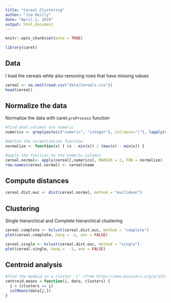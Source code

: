 ```yaml
---
title: "Cereal Clustering"
author: "Jim Reilly"
date: "April 1, 2019"
output: html_document
---
```


```r
knitr::opts_chunk$set(echo = TRUE)
```

```r
library(caret)
```

## Data

I load the cereals while also removing rows that have missing values

```r
cereal <- na.omit(read.csv("data/Cereals.csv"))
head(cereal)
```

## Normalize the data

Normalize the data with caret `preProcess` function
```r
#find what columns are numeric
numerics <- grep(paste(c("numeric", "integer"), collapse="|"), lapply(cereal,class))

#define the normalization function
normalize <- function(x) { (x - min(x)) / (max(x) - min(x)) }

#apply the function to the numeric columns
cereal.normal<- apply(cereal[,numerics], MARGIN = 2, FUN = normalize) 
row.names(cereal.normal) <- cereal$name
```

## Compute distances
```r
cereal.dist.euc <- dist(cereal.normal, method = "euclidean")
```

## Clustering

Single hierarchical and Complete hierarchical clustering

```r
cereal.complete <- hclust(cereal.dist.euc, method = "complete")
plot(cereal.complete, hang = -1, ann = FALSE)

cereal.single <- hclust(cereal.dist.euc, method = "single")
plot(cereal.single, hang =  -1, ann = FALSE)
```

## Centroid analysis

```r
#find the medoid in a cluster 'i' (from https://www.biostars.org/p/13143/)
centroid.means = function(i, data, clusters) {
  j = (clusters == i)
  colMeans(data[j,])
}


```
